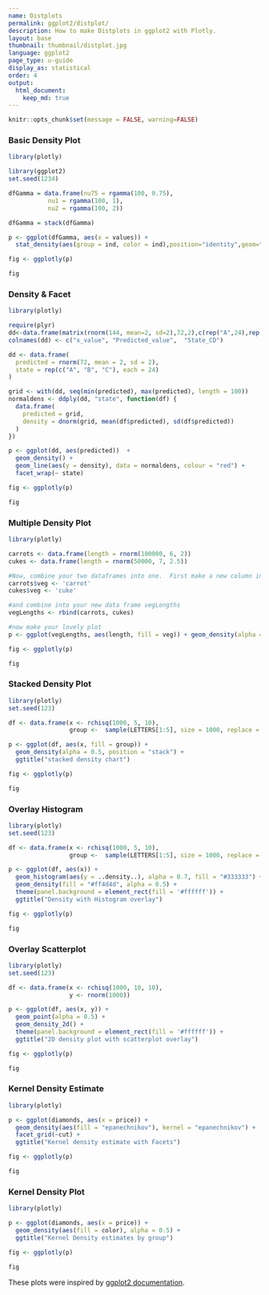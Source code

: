 ```yaml
---
name: Distplots
permalink: ggplot2/distplot/
description: How to make Distplots in ggplot2 with Plotly.
layout: base
thumbnail: thumbnail/distplot.jpg
language: ggplot2
page_type: u-guide
display_as: statistical
order: 4
output:
  html_document:
    keep_md: true
---
```


```r
knitr::opts_chunk$set(message = FALSE, warning=FALSE)
```
### Basic Density Plot

```r
library(plotly)

library(ggplot2)
set.seed(1234)

dfGamma = data.frame(nu75 = rgamma(100, 0.75),
           nu1 = rgamma(100, 1),
           nu2 = rgamma(100, 2))

dfGamma = stack(dfGamma)

p <- ggplot(dfGamma, aes(x = values)) +
  stat_density(aes(group = ind, color = ind),position="identity",geom="line")

fig <- ggplotly(p)

fig
```

### Density & Facet

```r
library(plotly)

require(plyr)
dd<-data.frame(matrix(rnorm(144, mean=2, sd=2),72,2),c(rep("A",24),rep("B",24),rep("C",24)))
colnames(dd) <- c("x_value", "Predicted_value",  "State_CD")

dd <- data.frame(
  predicted = rnorm(72, mean = 2, sd = 2),
  state = rep(c("A", "B", "C"), each = 24)
)

grid <- with(dd, seq(min(predicted), max(predicted), length = 100))
normaldens <- ddply(dd, "state", function(df) {
  data.frame(
    predicted = grid,
    density = dnorm(grid, mean(df$predicted), sd(df$predicted))
  )
})

p <- ggplot(dd, aes(predicted))  +
  geom_density() +
  geom_line(aes(y = density), data = normaldens, colour = "red") +
  facet_wrap(~ state)

fig <- ggplotly(p)

fig
```

### Multiple Density Plot

```r
library(plotly)

carrots <- data.frame(length = rnorm(100000, 6, 2))
cukes <- data.frame(length = rnorm(50000, 7, 2.5))

#Now, combine your two dataframes into one.  First make a new column in each.
carrots$veg <- 'carrot'
cukes$veg <- 'cuke'

#and combine into your new data frame vegLengths
vegLengths <- rbind(carrots, cukes)

#now make your lovely plot
p <- ggplot(vegLengths, aes(length, fill = veg)) + geom_density(alpha = 0.2)

fig <- ggplotly(p)

fig
```

### Stacked Density Plot

```r
library(plotly)
set.seed(123)

df <- data.frame(x <- rchisq(1000, 5, 10),
                 group <-  sample(LETTERS[1:5], size = 1000, replace = T))

p <- ggplot(df, aes(x, fill = group)) + 
  geom_density(alpha = 0.5, position = "stack") + 
  ggtitle("stacked density chart")

fig <- ggplotly(p)

fig
```

### Overlay Histogram

```r
library(plotly)
set.seed(123)

df <- data.frame(x <- rchisq(1000, 5, 10),
                 group <-  sample(LETTERS[1:5], size = 1000, replace = T))

p <- ggplot(df, aes(x)) + 
  geom_histogram(aes(y = ..density..), alpha = 0.7, fill = "#333333") + 
  geom_density(fill = "#ff4d4d", alpha = 0.5) + 
  theme(panel.background = element_rect(fill = '#ffffff')) + 
  ggtitle("Density with Histogram overlay")

fig <- ggplotly(p)

fig
```

### Overlay Scatterplot

```r
library(plotly)
set.seed(123)

df <- data.frame(x <- rchisq(1000, 10, 10),
                 y <- rnorm(1000))

p <- ggplot(df, aes(x, y)) + 
  geom_point(alpha = 0.5) + 
  geom_density_2d() + 
  theme(panel.background = element_rect(fill = '#ffffff')) + 
  ggtitle("2D density plot with scatterplot overlay")

fig <- ggplotly(p)

fig
```

### Kernel Density Estimate

```r
library(plotly)

p <- ggplot(diamonds, aes(x = price)) + 
  geom_density(aes(fill = "epanechnikov"), kernel = "epanechnikov") + 
  facet_grid(~cut) + 
  ggtitle("Kernel density estimate with Facets")

fig <- ggplotly(p)

fig
```

### Kernel Density Plot

```r
library(plotly)

p <- ggplot(diamonds, aes(x = price)) + 
  geom_density(aes(fill = color), alpha = 0.5) + 
  ggtitle("Kernel Density estimates by group")

fig <- ggplotly(p)

fig
```

These plots were inspired by <a href="http://docs.ggplot2.org/current/">ggplot2 documentation</a>.
